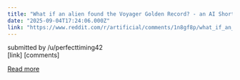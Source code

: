 ```yaml
---
title: "What if an alien found the Voyager Golden Record? - an AI Short Film"
date: "2025-09-04T17:24:06.000Z"
link: "https://www.reddit.com/r/artificial/comments/1n8gf8p/what_if_an_alien_found_the_voyager_golden_record/"
---
```


submitted by    /u/perfecttiming42  
 [link]   [comments]

[Read more](https://www.reddit.com/r/artificial/comments/1n8gf8p/what_if_an_alien_found_the_voyager_golden_record/)
